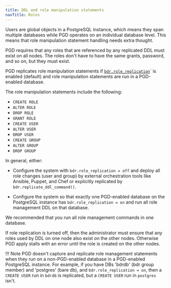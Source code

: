 ```yaml
---
title: DDL and role manipulation statements
navTitle: Roles
---
```


Users are global objects in a PostgreSQL instance, which means they span
multiple databases while PGD operates on an individual database level. This means
that role manipulation statement handling needs extra thought.

PGD requires that any roles that are referenced by any replicated DDL must
exist on all nodes. The roles don't have to have the same grants,
password, and so on, but they must exist.

PGD replicates role manipulation statements if [`bdr.role_replication`](/pgd/latest/reference/pgd-settings#bdrrole_replication)` is
enabled (default) and role manipulation statements are run in a PGD-enabled
database.

The role manipulation statements include the following:

-   `CREATE ROLE`
-   `ALTER ROLE`
-   `DROP ROLE`
-   `GRANT ROLE`
-   `CREATE USER`
-   `ALTER USER`
-   `DROP USER`
-   `CREATE GROUP`
-   `ALTER GROUP`
-   `DROP GROUP`

In general, either:

-   Configure the system with `bdr.role_replication = off` and
    deploy all role changes (user and group) by external orchestration
    tools like Ansible, Puppet, and Chef or explicitly replicated by
    `bdr.replicate_ddl_command()`.

-   Configure the system so that exactly one PGD-enabled database
    on the PostgreSQL instance has `bdr.role_replication = on` and run all
    role management DDL on that database.

We recommended that you run all role management commands in one
database.

If role replication is turned off, then the administrator must ensure that
any roles used by DDL on one node also exist on the other nodes. Otherwise PGD apply
stalls with an error until the role is created on the other nodes.

!!! Note 
    PGD doesn't capture and replicate role management statements when they
    run on a non-PGD-enabled database in a PGD-enabled PostgreSQL instance.
    For example, if you have DBs 'bdrdb' (bdr group member) and 'postgres' (bare db),
    and `bdr.role_replication = on`, then a `CREATE USER` run in `bdrdb` is
    replicated, but a `CREATE USER` run in `postgres` isn't.